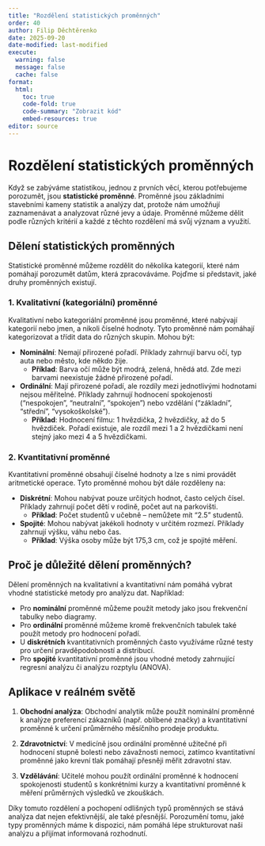 ```yaml
---
title: "Rozdělení statistických proměnných"
order: 40
author: Filip Děchtěrenko
date: 2025-09-20
date-modified: last-modified
execute:
  warning: false
  message: false
  cache: false
format:
  html:
    toc: true
    code-fold: true
    code-summary: "Zobrazit kód"
    embed-resources: true
editor: source
---
```


# Rozdělení statistických proměnných

Když se zabýváme statistikou, jednou z prvních věcí, kterou potřebujeme porozumět, jsou **statistické proměnné**. Proměnné jsou základními stavebními kameny statistik a analýzy dat, protože nám umožňují zaznamenávat a analyzovat různé jevy a údaje. Proměnné můžeme dělit podle různých kritérií a každé z těchto rozdělení má svůj význam a využití.

## Dělení statistických proměnných

Statistické proměnné můžeme rozdělit do několika kategorií, které nám pomáhají porozumět datům, která zpracováváme. Pojďme si představit, jaké druhy proměnných existují.

### 1. Kvalitativní (kategoriální) proměnné

Kvalitativní nebo kategoriální proměnné jsou proměnné, které nabývají kategorií nebo jmen, a nikoli číselné hodnoty. Tyto proměnné nám pomáhají kategorizovat a třídit data do různých skupin. Mohou být:

- **Nominální**: Nemají přirozené pořadí. Příklady zahrnují barvu očí, typ auta nebo město, kde někdo žije.
  - **Příklad**: Barva očí může být modrá, zelená, hnědá atd. Zde mezi barvami neexistuje žádné přirozené pořadí.
  
- **Ordinální**: Mají přirozené pořadí, ale rozdíly mezi jednotlivými hodnotami nejsou měřitelné. Příklady zahrnují hodnocení spokojenosti ("nespokojen", "neutralní", "spokojen") nebo vzdělání ("základní", "střední", "vysokoškolské").
  - **Příklad**: Hodnocení filmu: 1 hvězdička, 2 hvězdičky, až do 5 hvězdiček. Pořadí existuje, ale rozdíl mezi 1 a 2 hvězdičkami není stejný jako mezi 4 a 5 hvězdičkami.

### 2. Kvantitativní proměnné

Kvantitativní proměnné obsahují číselné hodnoty a lze s nimi provádět aritmetické operace. Tyto proměnné mohou být dále rozděleny na:

- **Diskrétní**: Mohou nabývat pouze určitých hodnot, často celých čísel. Příklady zahrnují počet dětí v rodině, počet aut na parkovišti.
  - **Příklad**: Počet studentů v učebně – nemůžete mít "2.5" studentů.

- **Spojité**: Mohou nabývat jakékoli hodnoty v určitém rozmezí. Příklady zahrnují výšku, váhu nebo čas.
  - **Příklad**: Výška osoby může být 175,3 cm, což je spojité měření.

## Proč je důležité dělení proměnných?

Dělení proměnných na kvalitativní a kvantitativní nám pomáhá vybrat vhodné statistické metody pro analýzu dat. Například:

- Pro **nominální** proměnné můžeme použít metody jako jsou frekvenční tabulky nebo diagramy.
- Pro **ordinální** proměnné můžeme kromě frekvenčních tabulek také použít metody pro hodnocení pořadí.
- U **diskrétních** kvantitativních proměnných často využíváme různé testy pro určení pravděpodobností a distribucí.
- Pro **spojité** kvantitativní proměnné jsou vhodné metody zahrnující regresní analýzu či analýzu rozptylu (ANOVA).

## Aplikace v reálném světě

1. **Obchodní analýza**: Obchodní analytik může použít nominální proměnné k analýze preferencí zákazníků (např. oblíbené značky) a kvantitativní proměnné k určení průměrného měsíčního prodeje produktu.

2. **Zdravotnictví**: V medicíně jsou ordinální proměnné užitečné při hodnocení stupně bolesti nebo závažnosti nemoci, zatímco kvantitativní proměnné jako krevní tlak pomáhají přesněji měřit zdravotní stav.

3. **Vzdělávání**: Učitelé mohou použít ordinální proměnné k hodnocení spokojenosti studentů s konkrétními kurzy a kvantitativní proměnné k měření průměrných výsledků ve zkouškách.

Díky tomuto rozdělení a pochopení odlišných typů proměnných se stává analýza dat nejen efektivnější, ale také přesnější. Porozumění tomu, jaké typy proměnných máme k dispozici, nám pomáhá lépe strukturovat naši analýzu a přijímat informovaná rozhodnutí.


